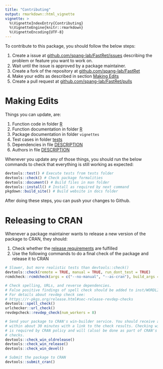```yaml
---
title: "Contributing"
output: rmarkdown::html_vignette
vignette: >
  %\VignetteIndexEntry{Contributing}
  %\VignetteEngine{knitr::rmarkdown}
  %\VignetteEncoding{UTF-8}
---
```


To contribute to this package, you should follow the below steps:

1. Create a issue at [github.com/spang-lab/FastRet/issues](https://github.com/spang-lab/FastRet/issues) describing the problem or feature you want to work on.
2. Wait until the issue is approved by a package maintainer.
3. Create a fork of the repository at [github.com/spang-lab/FastRet](https://github.com/spang-lab/FastRet)
4. Make your edits as described in section [Making Edits](#making-edits)
5. Create a pull request at [github.com/spang-lab/FastRet/pulls](https://github.com/spang-lab/FastRet/pulls)

# Making Edits

Things you can update, are:

1. Function code in folder [R](R)
2. Function documentation in folder [R](R)
3. Package documentation in folder `vignettes`
4. Test cases in folder [tests](tests)
5. Dependencies in file [DESCRIPTION](DESCRIPTION)
6. Authors in file [DESCRIPTION](DESCRIPTION)

Whenever you update any of those things, you should run the below commands to check that everything is still working as expected:

```R
devtools::test() # Execute tests from tests folder
devtools::check() # Check package formalities
devtools::document() # Build files in man folder
devtools::install() # Install as required by next command
pkgdown::build_site() # Build website in docs folder
```

After doing these steps, you can push your changes to Github.

# Releasing to CRAN

Whenever a package maintainer wants to release a new version of the package to CRAN, they should:

1. Check whether the [release requirements](https://r-pkgs.org/release.html#sec-release-initial) are fulfilled
2. Use the following commands to do a final check of the package and release it to CRAN

```R
# Slower, but more realistic tests than devtools::check()
devtools::check(remote = TRUE, manual = TRUE, run_dont_test = TRUE)
rcmdcheck::rcmdcheck(args = c("--no-manual", "--as-cran"), build_args = ("--no-manual"), error_on = ("warning"))

# Check spelling, URLs, and reverse dependencies.
# False positive findings of spell check should be added to inst/WORDLIST.
# For details about revdep check see:
# https://r-pkgs.org/release.html#sec-release-revdep-checks
devtools::spell_check()
urlchecker::url_check()
revdepcheck::revdep_check(num_workers = 8)

# Send your package to CRAN's win-builder service. You should receive an e-mail
# within about 30 minutes with a link to the check results. Checking with r-devel
# is required by CRAN policy and will (also) be done as part of CRAN's incoming
# checks.
devtools::check_win_oldrelease()
devtools::check_win_release()
devtools::check_win_devel()

# Submit the package to CRAN
devtools::submit_cran()
```
